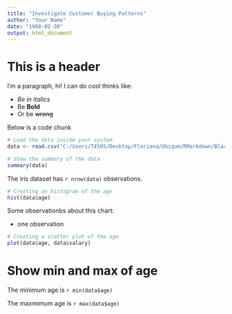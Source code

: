 ---
title: "Investigate Customer Buying Patterns"
author: "Your Name"
date: "1968-02-30"
output: html_document
--- 

# This is a header

I'm a paragraph, hi! I can do cool thinks like:

* *Be in italics*
* Be **Bold**
* Or be ~~wrong~~

Below is a code chunk

```{r}
# Load the data inside your system
data <- read.csv("C:/Users/T450S/Desktop/Floriana/Ubiqum/RMarkdown/Blackwell_Hist_Sample.csv")

# Show the summary of the data
summary(data)

```


The iris dataset has `r nrow(data)` observations. 

```{r}
# Creating an histogram of the age
hist(data$age)
``` 

Some observationbs about this chart:

* one observation

```{r}
# Creating a scatter plot of the age
plot(data$age, data$salary)
``` 

# Show min and max of age
The minimum age is `r min(data$age)`

The maxmimum age is `r max(data$age)`
